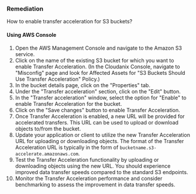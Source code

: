 ### Remediation

How to enable transfer acceleration for S3 buckets?

#### Using AWS Console

1. Open the AWS Management Console and navigate to the Amazon S3 service.
2. Click on the name of the existing S3 bucket for which you want to enable Transfer Acceleration.
    (In the Cloudanix Console, navigate to "Misconfig" page and look for Affected Assets for "S3 Buckets Should Use Transfer Acceleration" Policy.)
3. In the bucket details page, click on the "Properties" tab.
4. Under the "Transfer acceleration" section, click on the "Edit" button.
5. In the "Transfer acceleration" window, select the option for "Enable" to enable Transfer Acceleration for the bucket.
6. Click on the "Save changes" button to enable Transfer Acceleration.
7. Once Transfer Acceleration is enabled, a new URL will be provided for accelerated transfers. This URL can be used to upload or download objects to/from the bucket.
8. Update your application or client to utilize the new Transfer Acceleration URL for uploading or downloading objects. The format of the Transfer Acceleration URL is typically in the form of `bucketname.s3-accelerate.amazonaws.com`.
9. Test the Transfer Acceleration functionality by uploading or downloading objects using the new URL. You should experience improved data transfer speeds compared to the standard S3 endpoints.
10. Monitor the Transfer Acceleration performance and consider benchmarking to assess the improvement in data transfer speeds.

